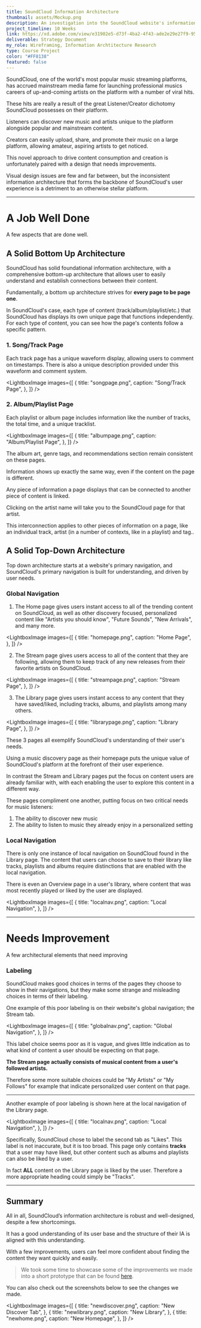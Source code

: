 ```yaml
---
title: SoundCloud Information Architecture
thumbnail: assets/Mockup.png
description: An investigation into the SoundCloud website's information architecture, it's strengths and shortcomings
project_timeline: 10 Weeks
link: https://xd.adobe.com/view/e31902e5-d73f-4ba2-4f43-ade2e29e27f9-9528/?fullscreen
deliverable: Strategy Document
my_role: Wireframing, Information Archtitecture Research
type: Course Project
color: "#FF8138"
featured: false
---
```


SoundCloud, one of the world's most popular music streaming platforms, has accrued mainstream media fame for launching professional musics careers of up-and-coming artists on the platform with a number of viral hits.

These hits are really a result of the great Listener/Creator dichotomy SoundCloud possesses on their platform.

Listeners can discover new music and artists unique to the platform alongside popular and mainstream content.

Creators can easily upload, share, and promote their music on a large platform, allowing amateur, aspiring artists to get noticed.

This novel approach to drive content consumption and creation is unfortunately paired with a design that needs improvements.

Visual design issues are few and far between, but the inconsistent information architecture that forms the backbone of SoundCloud's
user experience is a detriment to an otherwise stellar platform.

---

# A Job Well Done

A few aspects that are done well.

## A Solid Bottom Up Architecture

SoundCloud has solid foundational information architecture, with a comprehensive bottom-up architecture that allows user
to easily understand and establish connections between their content.

Fundamentally, a bottom up architecture strives for **every page to be page one**.

In SoundCloud's case, each type of content (track/album/playlist/etc.) that SoundCloud has displays its own unique page that functions independently.
For each type of content, you can see how the page's contents follow a specific pattern.

### 1. Song/Track Page

Each track page has a unique waveform display, allowing users to comment on timestamps. There is also a unique description provided under this waveform and comment system.

<LightboxImage
  images={[
    {
      title: "songpage.png",
      caption: "Song/Track Page",
    },
  ]}
/>

### 2. Album/Playlist Page

Each playlist or album page includes information like the number of tracks, the total time, and a unique tracklist.

<LightboxImage
  images={[
    {
      title: "albumpage.png",
      caption: "Album/Playlist Page",
    },
  ]}
/>

The album art, genre tags, and recommendations section remain consistent on these pages.

Information shows up exactly the same way, even if the content on the page is different.

Any piece of information a page displays that can be connected to another piece of content is linked.

Clicking on the artist name will take you to the SoundCloud page for that artist.

This interconnection applies to other pieces of information on a page, like an individual track, artist (in a number of contexts, like in a playlist) and tag..

## A Solid Top-Down Architecture

Top down architecture starts at a website's primary navigation, and SoundCloud's primary navigation is built for understanding, and driven by user needs.

### Global Navigation

1. The Home page gives users instant access to all of the trending content on SoundCloud, as well as other discovery focused, personalized content like
   "Artists you should know", "Future Sounds", "New Arrivals", and many more.

<LightboxImage
  images={[
    {
      title: "homepage.png",
      caption: "Home Page",
    },
  ]}
/>

2. The Stream page gives users access to all of the content that they are following, allowing them to keep track of any new releases from their favorite artists on SoundCloud.

<LightboxImage
  images={[
    {
      title: "streampage.png",
      caption: "Stream Page",
    },
  ]}
/>

3. The Library page gives users instant access to any content that they have saved/liked, including tracks, albums, and playlists among many others.

<LightboxImage
  images={[
    {
      title: "librarypage.png",
      caption: "Library Page",
    },
  ]}
/>

These 3 pages all exemplify SoundCloud's understanding of their user's needs.

Using a music discovery page as their homepage puts the unique value of SoundCloud's platform at the forefront of their user experience.

In contrast the Stream and Library pages put the focus on content users are already familiar with, with each enabling the user to explore this content in a different way.

These pages compliment one another, putting focus on two critical needs for music listeners:

1. The ability to discover new music
2. The ability to listen to music they already enjoy in a personalized setting

### Local Navigation

There is only one instance of local navigation on SoundCloud found in the Library page. The content that users can choose to save to their library like tracks,
playlists and albums require distinctions that are enabled with the local navigation.

There is even an Overview page in a user's library, where content that was most recently played or liked by the user are displayed.

<LightboxImage
  images={[
    {
      title: "localnav.png",
      caption: "Local Navigation",
    },
  ]}
/>

---

# Needs Improvement

A few architectural elements that need improving

### Labeling

SoundCloud makes good choices in terms of the pages they choose to show in their navigations, but they make some strange and misleading choices in terms of their labeling.

One example of this poor labeling is on their website's global navigation; the Stream tab.

<LightboxImage
  images={[
    {
      title: "globalnav.png",
      caption: "Global Navigation",
    },
  ]}
/>

This label choice seems poor as it is vague, and gives little indication as to what kind of content a user should be expecting on that page.

**The Stream page actually consists of musical content from a user's followed artists.**

Therefore some more suitable choices could be "My Artists" or "My Follows" for example that indicate personalized user content on that page.

---

Another example of poor labeling is shown here at the local navigation of the Library page.

<LightboxImage
  images={[
    {
      title: "localnav.png",
      caption: "Local Navigation",
    },
  ]}
/>

Specifically, SoundCloud chose to label the second tab as "Likes". This label is not inaccurate, but it is too broad.
This page only contains **tracks** that a user may have liked, but other content such as albums and playlists can also be liked by a user.

In fact **ALL** content on the Library page is liked by the user. Therefore a more appropriate heading could simply be "Tracks".

---

## Summary

All in all, SoundCloud’s information architecture is robust and well-designed, despite a few shortcomings.

It has a good understanding of its user base and the structure of their IA is aligned with this understanding.

With a few improvements, users can feel more confident about finding the content they want quickly and easily.

> We took some time to showcase some of the improvements we made into a short prototype that can be found [here](https://xd.adobe.com/view/e31902e5-d73f-4ba2-4f43-ade2e29e27f9-9528/?fullscreen).

You can also check out the screenshots below to see the changes we made.

<LightboxImage
  images={[
    {
      title: "newdiscover.png",
      caption: "New Discover Tab",
    },
    {
      title: "newlibrary.png",
      caption: "New Library",
    },
    {
      title: "newhome.png",
      caption: "New Homepage",
    },
  ]}
/>
